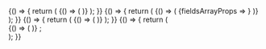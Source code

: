 
<Meta title="Expenses/ExpenseFormItems" component={ExpenseFormItems} />

<Canvas>
  <Story name="Receipt type (file required)">
    {() => {
      return (
        <Formik initialValues={{ type: 'RECEIPT', currency: 'USD' }}>
          {() => (
            <UserContext.Provider value={{ LoggedInUser: loggedInUser, loadingLoggedInUser: false }}>
              <ToastProvider>
                <FieldArray name="items" component={ExpenseFormItems} />
              </ToastProvider>
            </UserContext.Provider>
          )}
        </Formik>
      );
    }}
  </Story>
</Canvas>

<Canvas>
  <Story name="Invoice type (file not required)">
    {() => {
      return (
        <Formik initialValues={{ type: 'INVOICE', currency: 'EUR' }}>
          {() => (
            <UserContext.Provider value={{ LoggedInUser: loggedInUser, loadingLoggedInUser: false }}>
              <ToastProvider>
                <FieldArray name="items">
                  {fieldsArrayProps => <ExpenseFormItems {...fieldsArrayProps} collective={webpackCollective} />}
                </FieldArray>
              </ToastProvider>
            </UserContext.Provider>
          )}
        </Formik>
      );
    }}
  </Story>
</Canvas>

<Canvas>
  <Story name="With some items">
    {() => {
      return (
        <Formik
          initialValues={{
            type: 'RECEIPT',
            currency: 'USD',
            items: [
              { id: '1', url: 'https://loremflickr.com/120/120/invoice?lock=1', incurredAt: '2020-02-07' },
              { id: '2', url: 'https://loremflickr.com/120/120/invoice?lock=2', incurredAt: '2020-02-07' },
              { id: '3', url: 'https://loremflickr.com/120/120/invoice?lock=3', incurredAt: '2020-02-07' },
            ],
          }}
        >
          {() => (
            <UserContext.Provider value={{ LoggedInUser: loggedInUser, loadingLoggedInUser: false }}>
              <ToastProvider>
                <FieldArray name="items" component={ExpenseFormItems} />
              </ToastProvider>
            </UserContext.Provider>
          )}
        </Formik>
      );
    }}
  </Story>
</Canvas>

<Canvas>
  <Story name="With some items (mobile)">
    {() => {
      return (
        <div style={{ maxWidth: 375, resize: 'horizontal' }}>
          <Formik
            initialValues={{
              type: 'RECEIPT',
              currency: 'EUR',
              items: [
                { id: '1', url: 'https://loremflickr.com/120/120/invoice?lock=4', incurredAt: '2020-02-07' },
                { id: '2', url: 'https://loremflickr.com/120/120/invoice?lock=5', incurredAt: '2020-02-07' },
                { id: '3', url: 'https://loremflickr.com/120/120/invoice?lock=6', incurredAt: '2020-02-07' },
              ],
            }}
          >
            {() => (
              <UserContext.Provider value={{ LoggedInUser: loggedInUser, loadingLoggedInUser: false }}>
                <ToastProvider>
                  <FieldArray name="items" component={ExpenseFormItems} />
                </ToastProvider>
              </UserContext.Provider>
            )}
          </Formik>
          ;
        </div>
      );
    }}
  </Story>
</Canvas>
